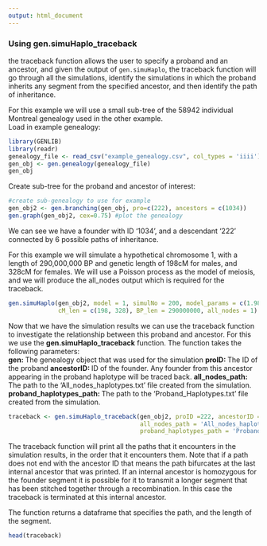 ---
output: html_document
---
### Using gen.simuHaplo_traceback

the traceback function allows the user to specify a proband and an ancestor, and given the output of `gen.simuHaplo`, the traceback function will go through all the simulations, identify the simulations in which the proband inherits any segment from the specified ancestor, and then identify the path of inheritance.  

For this example we will use a small sub-tree of the 58942 individual Montreal genealogy used in the other example.  
Load in example genealogy:
```{r echo=TRUE, messages=FALSE, warning = FALSE}
library(GENLIB)
library(readr)
genealogy_file <- read_csv("example_genealogy.csv", col_types = 'iiii')
gen_obj <- gen.genealogy(genealogy_file)
gen_obj
```
Create sub-tree for the proband and ancestor of interest:
```{r, echo=TRUE, warning=FALSE}
#create sub-genealogy to use for example
gen_obj2 <- gen.branching(gen_obj, pro=c(222), ancestors = c(1034))
gen.graph(gen_obj2, cex=0.75) #plot the genealogy
```

We can see we have a founder with ID '1034', and a descendant '222' connected by 6 possible paths of inheritance. 

For this example we will simulate a hypothetical chromosome 1, with a length of 290,000,000 BP and genetic length of 198cM for males, and 328cM for females. We will use a Poisson process as the model of meiosis, and we will produce the all_nodes output which is required for the traceback.
```{r,echo=TRUE, message=FALSE, warning=FALSE}
gen.simuHaplo(gen_obj2, model = 1, simulNo = 200, model_params = c(1.98, 3.28), 
              cM_len = c(198, 328), BP_len = 290000000, all_nodes = 1)
```

Now that we have the simulation results we can use the traceback function to investigate the relationship between this proband and ancestor. For this we use the **gen.simuHaplo_traceback** function. The function takes the following parameters:  
**gen: ** The genealogy object that was used for the simulation
**proID: ** The ID of the proband 
**ancestorID: ** ID of the founder. Any founder from this ancestor appearing in the proband haplotype will be traced back.
**all_nodes_path: ** The path to the 'All_nodes_haplotypes.txt' file created from the simulation.
**proband_haplotypes_path: ** The path to the 'Proband_Haplotypes.txt' file created from the simulation.

```{r, collapse=TRUE, echo=TRUE}
traceback <- gen.simuHaplo_traceback(gen_obj2, proID =222, ancestorID = 1034, 
                                     all_nodes_path = 'All_nodes_haplotypes.txt',
                                     proband_haplotypes_path = 'Proband_Haplotypes.txt')
```

The traceback function will print all the paths that it encounters in the simulation results, in the order that it encounters them. Note that if a path does not end with the ancestor ID that means the path bifurcates at the last internal ancestor that was printed. If an internal ancestor is homozygous for the founder segment it is possible for it to transmit a longer segment that has been stitched together through a recombination. In this case the traceback is terminated at this internal ancestor.
  
The function returns a dataframe that specifies the path, and the length of the segment.

```{r, echo=TRUE}
head(traceback)
```

